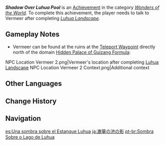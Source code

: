 {{Achievement Infobox
|id           = 85004
|order id     = 5004
|category     = Wonders of the World
|description  = Help [[Vermeer]] get the scenery of his dreams.
|requirements = Talk to Vermeer at the ruins after completing ''[[Luhua Landscape]].''
|primogems    = 5
|tracking     = 
|hidden       = 1
|type         = Exploration
}}
'''''Shadow Over Luhua Pool''''' is an [[Achievement]] in the category ''[[Wonders of the World]]''. To complete this achievement, the player needs to talk to Vermeer after completing ''[[Luhua Landscape]].''

==Gameplay Notes==
* Vermeer can be found at the ruins at the [[Teleport Waypoint]] directly north of the domain [[Hidden Palace of Guizang Formula]]:
<gallery>
NPC Location Vermeer 2.png|Vermeer's location after completing [[Luhua Landscape]]
NPC Location Vermeer 2 Context.png|Additional context
</gallery>
<!--
==Trivia==

==Video Guides==
{{EVT
|video1   = 
|caption1 = 
}}
-->
==Other Languages==
{{Other Languages
|en      = Shadow Over Luhua Pool
|zhs     = 渌华池之影
|zhs_rm  = Lùhuá-chí zhī Yǐng
|zht     = 淥華池之影
|zht_rm  = Lùhuá-chí zhī Yǐng
|zh_tl   = Shadow of Luhua Pool
|ja      = 漉華の池の影
|ja_rm   = Rokuka no Ike no Kage
|ja_tl   = Shadow of Luhua Pool
|ko      = 녹화 연못의 그림자
|ko_rm   = Nokhwa Yeonmot-ui Geurimja
|ko_tl   = Shadow of Luhua Pond
|es      = Una sombra sobre el Estanque Luhua
|es_tl   = A Shadow Over the Luhua Pool
|fr      = L'ombre du Lac Luhua
|fr_tl   = The Shadow of Luhua Lake
|ru      = Тень над озером Лухуа
|ru_tl   = The Shadow Over Luhua Lake
|th      = เงามืดแห่งสระ Luhua Pool
|th_rm   = 
|th_tl   = 
|vi      = Ảnh phản chiếu Lục Hoa Trì
|vi_tl   = 
|de      = Schatten über dem Luhua-Teich
|de_tl   = Shadows Over the Luhua Pool
|id      = Bayangan di Luhua Pool
|id_tl   = Shadow in Luhua Pool
|pt      = Sombra Sobre o Lago de Luhua
|pt_tl   = 
|tr      = Luhua Göleti'nin Üzerindeki Gölge
|tr_tl   = The Shadow Above Luhua Pool
|it      = Ombre sul Lago Luhua
|it_tl   = 
}}

==Change History==
{{Change History|1.0}}
<!--
==References==
{{Reflist}}
-->
==Navigation==
{{Achievement Navbox|Wonders of the World|Exploration}}

[[es:Una sombra sobre el Estanque Luhua]]
[[ja:漉華の池の影]]
[[pt-br:Sombra Sobre o Lago de Luhua]]